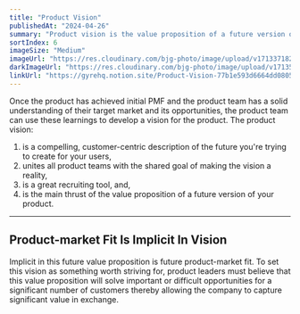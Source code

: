 ```yaml
---
title: "Product Vision"
publishedAt: "2024-04-26"
summary: "Product vision is the value proposition of a future version of your product."
sortIndex: 6
imageSize: "Medium"
imageUrl: "https://res.cloudinary.com/bjg-photo/image/upload/v1713371821/vision-value-prop_w4jozm.png"
darkImageUrl: "https://res.cloudinary.com/bjg-photo/image/upload/v1713553328/Vision_Dark_bbeag2.png"
linkUrl: "https://gyrehq.notion.site/Product-Vision-77b1e593d6664dd08050474239cc3dad?pvs=4"
---
```


Once the product has achieved initial PMF and the product team has a solid understanding of their target market and its opportunities, the product team can use these learnings to develop a vision for the product. The product vision:

1. is a compelling, customer-centric description of the future you're trying to create for your users,
2. unites all product teams with the shared goal of making the vision a reality,
3. is a great recruiting tool, and,
4. is the main thrust of the value proposition of a future version of your product.

---

## Product-market Fit Is Implicit In Vision

Implicit in this future value proposition is future product-market fit. To set this vision as something worth striving for, product leaders must believe that this value proposition will solve important or difficult opportunities for a significant number of customers thereby allowing the company to capture significant value in exchange.

<!-- excerpt -->

